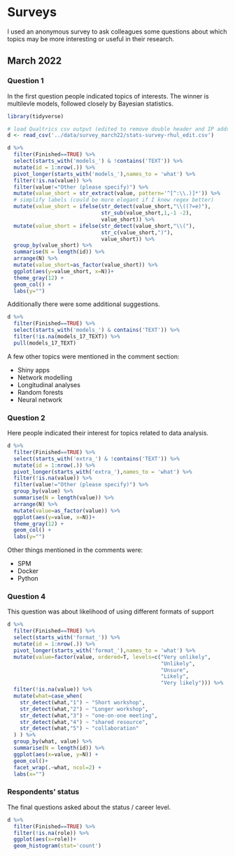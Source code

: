# Surveys {#surveys}

I used an anonymous survey to ask colleagues some questions about which topics may be more interesting or useful in their research. 

## March 2022

### Question 1

In the first question people indicated topics of interests. The winner is multilevle models, followed closely by Bayesian statistics.

```r
library(tidyverse)

# load Qualtrics csv output (edited to remove double header and IP addresses)
d <- read_csv('../data/survey_march22/stats-survey-rhul_edit.csv')

d %>%
  filter(Finished==TRUE) %>%
  select(starts_with('models_') & !contains('TEXT')) %>%
  mutate(id = 1:nrow(.)) %>%
  pivot_longer(starts_with('models_'),names_to = 'what') %>%
  filter(!is.na(value)) %>%
  filter(value!="Other (please specify)") %>%
  mutate(value_short = str_extract(value, pattern='^[^:\\.)]*')) %>% 
  # simplify labels (could be more elegant if I knew regex better)
  mutate(value_short = ifelse(str_detect(value_short,"\\((?=e)"),
                              str_sub(value_short,1,-1 -2),
                              value_short)) %>%
  mutate(value_short = ifelse(str_detect(value_short,"\\("),
                              str_c(value_short,")"),
                              value_short)) %>%
  group_by(value_short) %>%
  summarise(N = length(id)) %>%
  arrange(N) %>%
  mutate(value_short=as_factor(value_short)) %>%
  ggplot(aes(y=value_short, x=N))+
  theme_gray(12) +
  geom_col() +
  labs(y="")
```

Additionally there were some additional suggestions.

```r
d %>%
  filter(Finished==TRUE) %>%
  select(starts_with('models_') & contains('TEXT')) %>%
  filter(!is.na(models_17_TEXT)) %>%
  pull(models_17_TEXT)

```

A few other topics were mentioned in the comment section:

- Shiny apps
- Network modelling
- Longitudinal analyses
- Random forests
- Neural network


### Question 2

Here people indicated their interest for topics related to data analysis.

```r
d %>%
  filter(Finished==TRUE) %>%
  select(starts_with('extra_') & !contains('TEXT')) %>%
  mutate(id = 1:nrow(.)) %>%
  pivot_longer(starts_with('extra_'),names_to = 'what') %>%
  filter(!is.na(value)) %>%
  filter(value!="Other (please specify)") %>%
  group_by(value) %>%
  summarise(N = length(value)) %>%
  arrange(N) %>%
  mutate(value=as_factor(value)) %>%
  ggplot(aes(y=value, x=N))+
  theme_gray(12) +
  geom_col() +
  labs(y="")
```

Other things mentioned in the comments were:

- SPM
- Docker
- Python


### Question 4

This question was about likelihood of using different formats of support

```r
d %>%
  filter(Finished==TRUE) %>%
  select(starts_with('format_')) %>%
  mutate(id = 1:nrow(.)) %>%
  pivot_longer(starts_with('format_'),names_to = 'what') %>%
  mutate(value=factor(value, ordered=T, levels=c("Very unlikely",
                                                 "Unlikely",
                                                 "Unsure",
                                                 "Likely",
                                                 "Very likely"))) %>%
  filter(!is.na(value)) %>%
  mutate(what=case_when(
    str_detect(what,"1") ~ "Short workshop",
    str_detect(what,"2") ~ "Longer workshop",
    str_detect(what,"3") ~ "one-on-one meeting",
    str_detect(what,"4") ~ "shared resource",
    str_detect(what,"5") ~ "collaboration"
  ) ) %>%
  group_by(what, value) %>%
  summarise(N = length(id)) %>%
  ggplot(aes(x=value, y=N)) +
  geom_col()+
  facet_wrap(.~what, ncol=2) +
  labs(x="")
```

### Respondents' status

The final questions asked about the status / career level.

```r
d %>%
  filter(Finished==TRUE) %>%
  filter(!is.na(role)) %>%
  ggplot(aes(x=role))+
  geom_histogram(stat='count')
```


